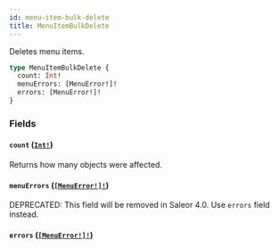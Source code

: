 ```yaml
---
id: menu-item-bulk-delete
title: MenuItemBulkDelete
---
```


Deletes menu items.

```graphql
type MenuItemBulkDelete {
  count: Int!
  menuErrors: [MenuError!]!
  errors: [MenuError!]!
}
```

### Fields

#### `count` ([`Int!`](../../../developer/api-reference/scalars/int))

Returns how many objects were affected.

#### `menuErrors` ([`[MenuError!]!`](../../../developer/api-reference/objects/menu-error))

<span class="badge badge--warning">DEPRECATED: This field will be removed in Saleor 4.0. Use `errors` field instead.</span>

#### `errors` ([`[MenuError!]!`](../../../developer/api-reference/objects/menu-error))
